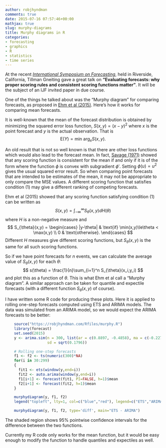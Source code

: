 ```yaml
---
author: robjhyndman
comments: true
date: 2015-07-16 07:57:46+00:00
mathjax: true
slug: murphy-diagrams
title: Murphy diagrams in R
categories:
- forecasting
- graphics
- R
- statistics
- time series
---
```


At the recent [_International Symposium on Forecasting_](http://www.forecasters.org/isf), held in Riverside, California, Tillman Gneiting gave a great talk on **"Evaluating forecasts: why proper scoring rules and consistent scoring functions matter"**. It will be the subject of an IJF invited paper in due course.

One of the things he talked about was the "Murphy diagram" for comparing forecasts, as proposed in [Ehm et al (2015)](http://arxiv.org/abs/1503.08195). Here's how it works for comparing mean forecasts.<!-- more -->

It is well-known that the mean of the forecast distribution is obtained by minimizing the squared error loss function, $S(x,y)=(x-y)^2$ where $x$ is the point forecast and $y$ is the actual observation. That is
$$
\text{E}(Y) = \text{min arg}_x S(x,y).
$$

An old result that is not so well known is that there are other loss functions which would also lead to the forecast mean. In fact, [Savage (1971)](http://www.jstor.org/stable/2284229) showed that any scoring function is consistent for the mean if and only if it is of the form
\begin{equation}\label{savage}
S(x,y) = \phi(y) - \phi(x) - \phi'(x)(y-x)
\end{equation}
where the function $\phi$ is convex with subgradient $\phi'$. Setting $\phi(u)=u^2$ gives the usual squared error result. So when comparing point forecasts that are intended to be estimates of the mean, it may not be appropriate to only compare the MSE values. A different scoring function that satisfies condition (1) may give a different ranking of competing forecasts.

Ehm et al (2015) showed that any scoring function satisfying condition (1) can be written as
$$
S(x,y) = \int_{-\infty}^\infty S_{\theta}(x,y) dH(\theta)
$$
where $H$ is a non-negative measure and
$$
S_{\theta}(x,y) = \begin{cases}
  |y-\theta| & \text{if} \min(x,y)\le\theta < \max(x,y) \\
  0 & \text{otherwise}.
\end{cases}
$$
Different $H$ measures give different scoring functions, but $S_{\theta}(x,y)$ is the same for all such scoring functions.

So if we have point forecasts for $n$ events, we can calculate the average value of $S_{\theta}(x,y)$ for each $\theta$:
$$
s(\theta) = \frac{1}{n}\sum_{i=1}^n S_{\theta}(x_i,y_i)
$$
and plot this as a function of $\theta$. This is what Ehm et al call a "Murphy diagram". A similar approach can be taken for quantile and expectile forecasts (with a different function $S_\theta(x,y)$ of course).

I have written some R code for producing these plots. Here it is applied to rolling one-step forecasts computed using ETS and ARIMA models. The data was simulated from an ARIMA model, so we would expect the ARIMA forecasts to be better:

```r
    source("https://robjhyndman.com/Rfiles/murphy.R")
    library(forecast)
    set.seed(2015)
    y <- arima.sim(n = 300, list(ar = c(0.8897, -0.4858), ma = c(-0.2279, 0.2488)),
                   sd = sqrt(0.1796))

    # Rolling one-step forecasts
    f1 <- f2 <- ts(numeric(300)*NA)
    for(i in 30:299)
    {
      fit1 <- ets(window(y,end=i))
      fit2 <- auto.arima(window(y,end=i))
      f1[i+1] <- forecast(fit1, PI=FALSE, h=1)$mean
      f2[i+1] <- forecast(fit2, h=1)$mean
    }

    murphydiagram(y, f1, f2)
    legend("topleft", lty=1, col=c("blue","red"), legend=c("ETS","ARIMA"))

    murphydiagram(y, f1, f2, type='diff', main="ETS - ARIMA")
```

The shaded region shows 95% pointwise confidence intervals for the difference between the two functions.

Currently my R code only works for the mean function, but it would be easy enough to modify the function to handle quantiles and expectiles as well.
